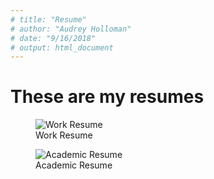 ```yaml
---
# title: "Resume"
# author: "Audrey Holloman"
# date: "9/16/2018"
# output: html_document
---
```

# These are my resumes

![Work Resume](~/GitHub Repositories/hollomanma.github.io/WorkResumeForRStudio.png)

![Academic Resume](~/GitHub Repositories/hollomanma.github.io/MyAcademicResume.png)

